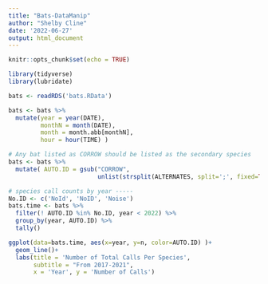 ```yaml
---
title: "Bats-DataManip"
author: "Shelby Cline"
date: '2022-06-27'
output: html_document
---
```


```r
knitr::opts_chunk$set(echo = TRUE)

library(tidyverse)
library(lubridate)

bats <- readRDS('bats.RData')

bats <- bats %>% 
  mutate(year = year(DATE), 
         monthN = month(DATE),
         month = month.abb[monthN],
         hour = hour(TIME) )

# Any bat listed as CORROW should be listed as the secondary species
bats <- bats %>% 
  mutate( AUTO.ID = gsub("CORROW", 
                         unlist(strsplit(ALTERNATES, split=';', fixed=TRUE))[1]) )
```


```r
# species call counts by year -----
No.ID <- c('NoId', 'NoID', 'Noise')
bats.time <- bats %>% 
  filter(! AUTO.ID %in% No.ID, year < 2022) %>% 
  group_by(year, AUTO.ID) %>%
  tally()

ggplot(data=bats.time, aes(x=year, y=n, color=AUTO.ID) )+
  geom_line()+
  labs(title = 'Number of Total Calls Per Species', 
       subtitle = "From 2017-2021", 
       x = 'Year', y = 'Number of Calls')
```



